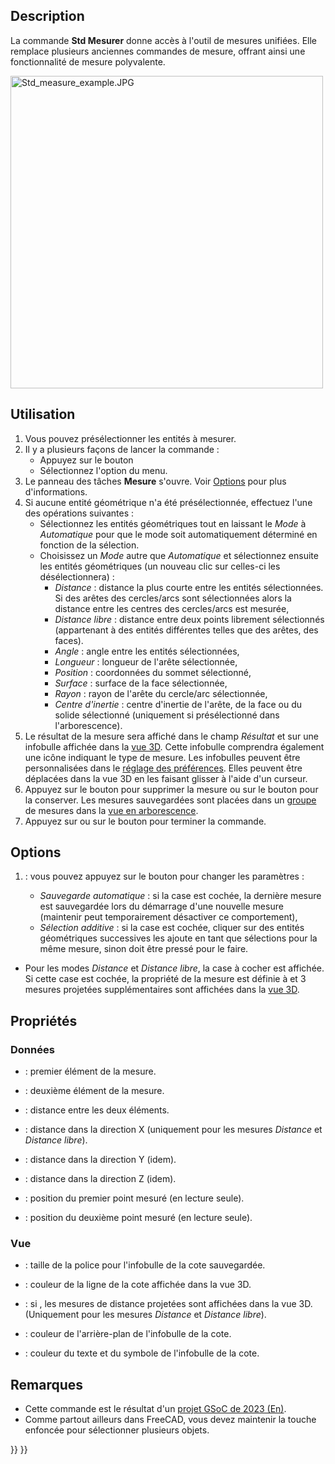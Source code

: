 <languages/>

<div class="mw-translate-fuzzy">
{{Docnav/fr
|[[Std_AddonMgr/fr|Gestionnaire des extensions]]
|[[Std_UnitsCalculator/fr|Convertisseur d'unités]]
|[[Std_Tools_Menu/fr|Menu Outils]]
|IconL=Std_AddonMgr.svg
|IconR=Std_UnitsCalculator.svg
|IconC=Freecad.svg
}}
</div>

{{GuiCommand/fr
|Name=Std Measure
|Name/fr=Std Mesurer
|MenuLocation=Outils → Mesurer
|Workbenches=Tous
|Version=1.0
|SeeAlso=[[Draft_Dimension/fr|Draft Dimension]]
}}

==Description==

La commande '''Std Mesurer''' donne accès à l'outil de mesures unifiées. Elle remplace plusieurs anciennes commandes de mesure, offrant ainsi une fonctionnalité de mesure polyvalente.

[[Image:Std_measure_example.JPG|500px]]
{{Caption|Tous les types de mesures}}

<span id="Usage"></span>
==Utilisation==

# Vous pouvez présélectionner les entités à mesurer.
# Il y a plusieurs façons de lancer la commande :
#* Appuyez sur le bouton {{Button|[[Image:Std_Measure.svg|16px]] [[Std_Measure/fr|Mesurer]]}}
#* Sélectionnez l'option {{MenuCommand|Outils → [[Image:Std_Measure.svg|16px]] Mesurer}} du menu.
# Le panneau des tâches '''Mesure''' s'ouvre. Voir [[#Options|Options]] pour plus d'informations.
# Si aucune entité géométrique n'a été présélectionnée, effectuez l'une des opérations suivantes :
#* Sélectionnez les entités géométriques tout en laissant le ''Mode'' à ''Automatique'' pour que le mode soit automatiquement déterminé en fonction de la sélection.
#* Choisissez un ''Mode'' autre que ''Automatique'' et sélectionnez ensuite les entités géométriques (un nouveau clic sur celles-ci les désélectionnera) :
#** ''Distance'' : distance la plus courte entre les entités sélectionnées. Si des arêtes des cercles/arcs sont sélectionnées alors la distance entre les centres des cercles/arcs est mesurée,
#** ''Distance libre'' : distance entre deux points librement sélectionnés (appartenant à des entités différentes telles que des arêtes, des faces).
#** ''Angle'' : angle entre les entités sélectionnées,
#** ''Longueur'' : longueur de l'arête sélectionnée,
#** ''Position'' : coordonnées du sommet sélectionné,
#** ''Surface'' : surface de la face sélectionnée,
#** ''Rayon'' : rayon de l'arête du cercle/arc sélectionnée,
#** ''Centre d'inertie'' : centre d'inertie de l'arête, de la face ou du solide sélectionné (uniquement si présélectionné dans l'arborescence).
# Le résultat de la mesure sera affiché dans le champ ''Résultat'' et sur une infobulle affichée dans la [[3D_view/fr|vue 3D]]. Cette infobulle comprendra également une icône indiquant le type de mesure. Les infobulles peuvent être personnalisées dans le [[Preferences_Editor/fr|réglage des préférences]]. Elles peuvent être déplacées dans la vue 3D en les faisant glisser à l'aide d'un curseur.
# Appuyez sur le bouton {{Button|Réinitialiser}} pour supprimer la mesure ou sur le bouton {{Button|Enregistrer}} pour la conserver. Les mesures sauvegardées sont placées dans un [[Std_Group/fr|groupe]] de mesures dans la [[Tree_view/fr|vue en arborescence]].
# Appuyez sur {{KEY|Échap}} ou sur le bouton {{Button|Fermer}} pour terminer la commande.

==Options==

# {{Version/fr|1.1}} : vous pouvez appuyez sur le bouton {{Button|[[Image:Preferences-system.svg|x16px]] [[Image:Toolbar_flyout_arrow.svg|x16px]]}} pour changer les paramètres :
#* ''Sauvegarde automatique'' : si la case est cochée, la dernière mesure est sauvegardée lors du démarrage d'une nouvelle mesure (maintenir {{Button|Maj}} peut temporairement désactiver ce comportement),
#* ''Sélection additive'' : si la case est cochée, cliquer sur des entités géométriques successives les ajoute en tant que sélections pour la même mesure, sinon {{Button|Ctrl}} doit être pressé pour le faire.
* Pour les modes ''Distance'' et ''Distance libre'', la case à cocher {{MenuCommand|Afficher les delta}} est affichée. Si cette case est cochée, la propriété {{PropertyView|Show Delta}} de la mesure est définie à {{TRUE}} et 3 mesures projetées supplémentaires sont affichées dans la [[3D_view/fr|vue 3D]].

<span id="Properties"></span>
==Propriétés==

<span id="Data"></span>
===Données===

{{TitleProperty|Measurement}}

* {{PropertyData|Element1|LinkSub}} : premier élément de la mesure.
* {{PropertyData|Element2|LinkSub}} : deuxième élément de la mesure.
* {{PropertyData|Distance|Distance}} : distance entre les deux éléments.
* {{PropertyData|Distance X|Distance}} : distance dans la direction X (uniquement pour les mesures ''Distance'' et ''Distance libre'').
* {{PropertyData|Distance Y|Distance}} : distance dans la direction Y (idem).
* {{PropertyData|Distance Z|Distance}} : distance dans la direction Z (idem).
* {{PropertyData|Position1|Vector|Hidden}} : position du premier point mesuré (en lecture seule).
* {{PropertyData|Position2|Vector|Hidden}} : position du deuxième point mesuré (en lecture seule).

<span id="View"></span>
=== Vue ===

{{TitleProperty|Appearance}}

* {{PropertyView|Font Size|Integer}} : taille de la police pour l'infobulle de la cote sauvegardée.
* {{PropertyView|Line Color|Color}} : couleur de la ligne de la cote affichée dans la vue 3D.
* {{PropertyView|Show Delta|Bool}} : si {{TRUE}}, les mesures de distance projetées sont affichées dans la vue 3D. (Uniquement pour les mesures ''Distance'' et ''Distance libre'').
* {{PropertyView|Text Background Color|Color}} : couleur de l'arrière-plan de l'infobulle de la cote.
* {{PropertyView|Text Color|Color}} : couleur du texte et du symbole de l'infobulle de la cote.

<span id="Notes"></span>
==Remarques==

* Cette commande est le résultat d'un [[Unified_Measurement_Facility|projet GSoC de 2023 (En)]].
* Comme partout ailleurs dans FreeCAD, vous devez maintenir la touche {{KEY|Ctrl}} enfoncée pour sélectionner plusieurs objets.


<div class="mw-translate-fuzzy">
{{Docnav/fr
|[[Std_AddonMgr/fr|Gestionnaire des extensions]]
|[[Std_UnitsCalculator/fr|Convertisseur d'unités]]
|[[Std_Tools_Menu/fr|Menu Outils]]
|IconL=Std_AddonMgr.svg
|IconR=Std_UnitsCalculator.svg
|IconC=Freecad.svg
}}
</div>

{{Std_Base_navi{{#translation:}}}}
{{Userdocnavi{{#translation:}}}}